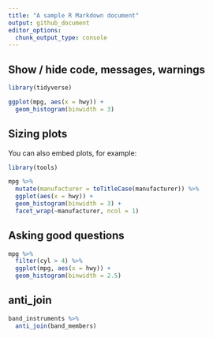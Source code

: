 ```yaml
---
title: "A sample R Markdown document"
output: github_document
editor_options: 
  chunk_output_type: console
---
```



## Show / hide code, messages, warnings

```r
library(tidyverse)
```

```r
ggplot(mpg, aes(x = hwy)) +
  geom_histogram(binwidth = 3)
```

## Sizing plots

You can also embed plots, for example:

```r
library(tools)

mpg %>%
  mutate(manufacturer = toTitleCase(manufacturer)) %>%
  ggplot(aes(x = hwy)) +
  geom_histogram(binwidth = 3) +
  facet_wrap(~manufacturer, ncol = 1)
```

## Asking good questions

```r
mpg %>%
  filter(cyl > 4) %>%
  ggplot(mpg, aes(x = hwy)) +
  geom_histogram(binwidth = 2.5)
```


## anti_join

```r
band_instruments %>%
  anti_join(band_members)
```

